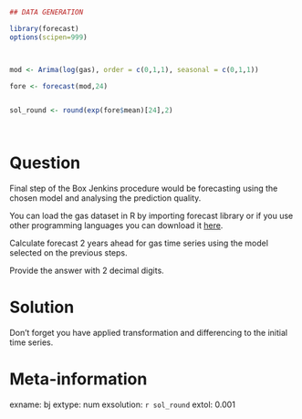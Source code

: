 ```r
## DATA GENERATION

library(forecast)
options(scipen=999)



mod <- Arima(log(gas), order = c(0,1,1), seasonal = c(0,1,1))

fore <- forecast(mod,24)


sol_round <- round(exp(fore$mean)[24],2)




```

Question
========



Final step of the Box Jenkins procedure would be forecasting using the chosen model and analysing the prediction quality.

You can load the gas dataset in R by importing forecast library or if you use other programming languages you can download it [here](https://github.com/vincentarelbundock/Rdatasets/blob/master/csv/forecast/gas.csv).


Calculate forecast 2 years ahead for gas time series using the model selected on the previous steps.

Provide the answer with 2 decimal digits.



Solution
========

Don't forget you have applied transformation and differencing to the initial time series.


Meta-information
================
exname:  bj 
extype: num
exsolution: `r sol_round`
extol: 0.001